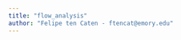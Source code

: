 ```yaml
---
title: "flow_analysis"
author: "Felipe ten Caten - ftencat@emory.edu"
---
```


```r

```

```r

```

